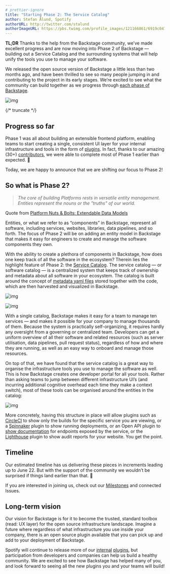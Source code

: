 ```yaml
---
# prettier-ignore
title: "Starting Phase 2: The Service Catalog"
author: Stefan Ålund, Spotify
authorURL: http://twitter.com/stalund
authorImageURL: https://pbs.twimg.com/profile_images/121166861/6919c047c0d0edaace78c3009b28e917-user-full-200-130.generated_400x400.jpg
---
```


**TL;DR** Thanks to the help from the Backstage community, we’ve made excellent progress and are now moving into Phase 2 of Backstage — building out a Service Catalog and the surrounding systems that will help unify the tools you use to manage your software.

We released the open source version of Backstage a little less than two months ago, and have been thrilled to see so many people jumping in and contributing to the project in its early stages. We’re excited to see what the community can build together as we progress through [each phase of Backstage](https://github.com/backstage/backstage#project-roadmap).

![img](assets/20-05-20/Service_Catalog_MVP.png)

{/* truncate */}

## Progress so far

Phase 1 was all about building an extensible frontend platform, enabling teams to start creating a single, consistent UI layer for your internal infrastructure and tools in the form of [plugins](https://github.com/backstage/backstage/labels/plugin). In fact, thanks to our amazing (30+) [contributors](https://github.com/backstage/backstage/graphs/contributors), we were able to complete most of Phase 1 earlier than expected. 🎉

Today, we are happy to announce that we are shifting our focus to Phase 2!

## So what is Phase 2?

> _The core of building Platforms rests in versatile entity management. Entities represent the nouns or the "truths" of our world._

Quote from [Platform Nuts & Bolts: Extendable Data Models](https://www.kislayverma.com/post/platform-nuts-bolts-extendable-data-models)

Entities, or what we refer to as “components” in Backstage, represent all software, including services, websites, libraries, data pipelines, and so forth. The focus of Phase 2 will be on adding an entity model in Backstage that makes it easy for engineers to create and manage the software components they own.

With the ability to create a plethora of components in Backstage, how does one keep track of all the software in the ecosystem? Therein lies the highlight feature of Phase 2: the [Service Catalog](https://github.com/backstage/backstage/milestone/4). The service catalog — or software catalog — is a centralized system that keeps track of ownership and metadata about all software in your ecosystem. The catalog is built around the concept of [metadata yaml files](/docs/architecture-decisions/adrs-adr002) stored together with the code, which are then harvested and visualized in Backstage.

![img](assets/20-05-20/Service_Catalog_MVP.png)

![img](assets/20-05-20/Service_Catalog_MVP_service.png)

With a single catalog, Backstage makes it easy for a team to manage ten services — and makes it possible for your company to manage thousands of them. Because the system is practically self-organizing, it requires hardly any oversight from a governing or centralized team. Developers can get a uniform overview of all their software and related resources (such as server utilisation, data pipelines, pull request status), regardless of how and where they are running, as well as an easy way to onboard and manage those resources.

On top of that, we have found that the service catalog is a great way to organise the infrastructure tools you use to manage the software as well. This is how Backstage creates one developer portal for all your tools. Rather than asking teams to jump between different infrastructure UI’s (and incurring additional cognitive overhead each time they make a context switch), most of these tools can be organised around the entities in the catalog:

![img](assets/20-05-20/tabs.png)

More concretely, having this structure in place will allow plugins such as [CircleCI](https://github.com/backstage/backstage/tree/master/plugins/circleci) to show only the builds for the specific service you are viewing, or a [Spinnaker](https://github.com/backstage/backstage/issues/631) plugin to show running deployments, or an Open API plugin to [show documentation](https://github.com/backstage/backstage/issues/627) for endpoints exposed by the service, or the [Lighthouse](https://github.com/backstage/backstage/tree/master/plugins/lighthouse) plugin to show audit reports for your website. You get the point.

## Timeline

Our estimated timeline has us delivering these pieces in increments leading up to June 22. But with the support of the community we wouldn’t be surprised if things land earlier than that. 🙏

If you are interested in joining us, check out our [Milestones](https://github.com/backstage/backstage/milestones) and connected Issues.

## Long-term vision

Our vision for Backstage is for it to become the trusted, standard toolbox (read: UX layer) for the open source infrastructure landscape. Imagine a future where regardless of what infrastructure you use inside your company, there is an open source plugin available that you can pick up and add to your deployment of Backstage.

Spotify will continue to release more of our [internal](https://backstage.io/blog/2020/04/06/lighthouse-plugin) [plugins](https://backstage.io/blog/2020/05/14/tech-radar-plugin), but participation from developers and companies can help us build a healthy community. We are excited to see how Backstage has helped many of you, and look forward to seeing all the new plugins you and your teams will build!
